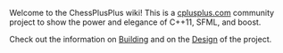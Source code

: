 Welcome to the ChessPlusPlus wiki! This is a [http://www.cplusplus.com/ cplusplus.com] community project to show the power and elegance of C++11, SFML, and boost.

Check out the information on [[Building]] and on the [[Design]] of the project.